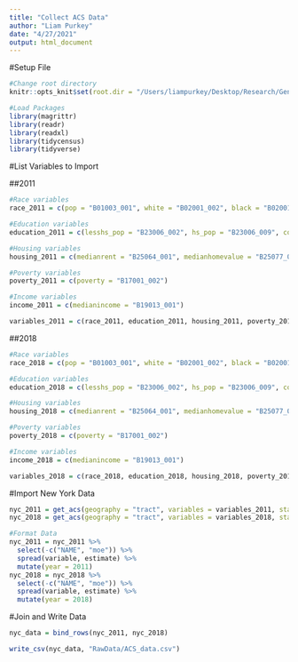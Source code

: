 ```yaml
---
title: "Collect ACS Data"
author: "Liam Purkey"
date: "4/27/2021"
output: html_document
---
```


#Setup File

```r
#Change root directory
knitr::opts_knit$set(root.dir = "/Users/liampurkey/Desktop/Research/Gentrification")
```

```r
#Load Packages
library(magrittr)
library(readr)
library(readxl)
library(tidycensus)
library(tidyverse)
```

#List Variables to Import

##2011 

```r
#Race variables
race_2011 = c(pop = "B01003_001", white = "B02001_002", black = "B02001_003", asian = "B02001_005", hispanic = "B03001_003")

#Education variables 
education_2011 = c(lesshs_pop = "B23006_002", hs_pop = "B23006_009", college_pop = "B23006_023")

#Housing variables 
housing_2011 = c(medianrent = "B25064_001", medianhomevalue = "B25077_001", housing_pop = "B25026_001", renter_occupied = "B25026_009")

#Poverty variables 
poverty_2011 = c(poverty = "B17001_002")

#Income variables 
income_2011 = c(medianincome = "B19013_001")

variables_2011 = c(race_2011, education_2011, housing_2011, poverty_2011, income_2011)
```

##2018

```r
#Race variables
race_2018 = c(pop = "B01003_001", white = "B02001_002", black = "B02001_003", asian = "B02001_005", hispanic = "B03001_003")

#Education variables
education_2018 = c(lesshs_pop = "B23006_002", hs_pop = "B23006_009", college_pop = "B23006_023")

#Housing variables
housing_2018 = c(medianrent = "B25064_001", medianhomevalue = "B25077_001", housing_pop = "B25026_001", renter_occupied = "B25026_009")

#Poverty variables
poverty_2018 = c(poverty = "B17001_002")

#Income variables
income_2018 = c(medianincome = "B19013_001")

variables_2018 = c(race_2018, education_2018, housing_2018, poverty_2018, income_2018)
```

#Import New York Data

```r
nyc_2011 = get_acs(geography = "tract", variables = variables_2011, state = "NY", county = c("Bronx", "Kings", "New York", "Queens", "Richmond"), year = 2011, geometry = FALSE)
nyc_2018 = get_acs(geography = "tract", variables = variables_2018, state = "NY", county = c("Bronx", "Kings", "New York", "Queens", "Richmond"), year = 2018, geometry = FALSE)
```

```r
#Format Data
nyc_2011 = nyc_2011 %>%
  select(-c("NAME", "moe")) %>% 
  spread(variable, estimate) %>%
  mutate(year = 2011)
nyc_2018 = nyc_2018 %>%
  select(-c("NAME", "moe")) %>% 
  spread(variable, estimate) %>%
  mutate(year = 2018)
```

#Join and Write Data

```r
nyc_data = bind_rows(nyc_2011, nyc_2018)
```

```r
write_csv(nyc_data, "RawData/ACS_data.csv")
```



